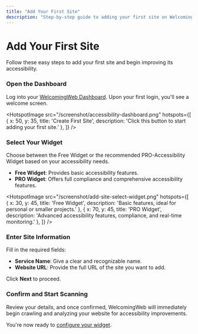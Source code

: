 ```yaml
---
title: "Add Your First Site"
description: "Step-by-step guide to adding your first site on WelcomingWeb."
---
```



# Add Your First Site

Follow these easy steps to add your first site and begin improving its accessibility.

<Steps>

### Open the Dashboard

Log into your [WelcomingWeb Dashboard](https://app.welcomingweb.com/dashboard). Upon your first login, you'll see a welcome screen.

<HotspotImage
  src="/screenshot/accessibility-dashboard.png"
  hotspots={[
    { x: 50, y: 35, title: 'Create First Site', description: 'Click this button to start adding your first site.' },
  ]}
/>

### Select Your Widget

Choose between the Free Widget or the recommended PRO-Accessibility Widget based on your accessibility needs.

- **Free Widget**: Provides basic accessibility features.
- **PRO Widget**: Offers full compliance and comprehensive accessibility features.

<HotspotImage
  src="/screenshot/add-site-select-widget.png"
  hotspots={[
    { x: 30, y: 45, title: 'Free Widget', description: 'Basic features, ideal for personal or smaller projects.' },
    { x: 70, y: 45, title: 'PRO Widget', description: 'Advanced accessibility features, compliance, and real-time monitoring.' },
  ]}
/>

### Enter Site Information

Fill in the required fields:

- **Service Name**: Give a clear and recognizable name.
- **Website URL**: Provide the full URL of the site you want to add.

Click **Next** to proceed.

### Confirm and Start Scanning

Review your details, and once confirmed, WelcomingWeb will immediately begin crawling and analyzing your website for accessibility improvements.

</Steps>

You're now ready to [configure your widget](/getting-started/configure-widget).